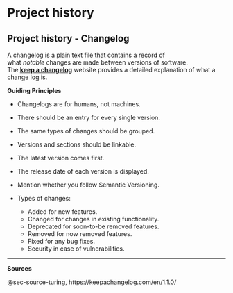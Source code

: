 # Project history

## Project history - Changelog {#sec-project-history-changelog}

A changelog is a plain text file that contains a record of what *notable* changes are made between versions of software.\
The [**keep a changelog**](https://keepachangelog.com/en/1.1.0/) website provides a detailed explanation of what a change log is.

**Guiding Principles**

- Changelogs are for humans, not machines.
- There should be an entry for every single version.
- The same types of changes should be grouped.
- Versions and sections should be linkable.
- The latest version comes first.
- The release date of each version is displayed.
- Mention whether you follow Semantic Versioning.
- Types of changes:

    - Added for new features.
    - Changed for changes in existing functionality.
    - Deprecated for soon-to-be removed features.
    - Removed for now removed features.
    - Fixed for any bug fixes.
    - Security in case of vulnerabilities.

------------------------------------------------------------------------

**Sources**

@sec-source-turing, https://keepachangelog.com/en/1.1.0/
